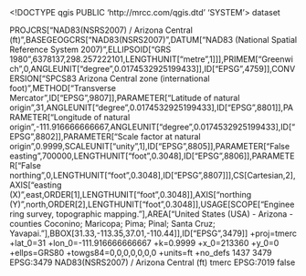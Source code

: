 <!DOCTYPE qgis PUBLIC 'http://mrcc.com/qgis.dtd' 'SYSTEM'>
<qgis version="3.42.3-Münster">
  <identifier></identifier>
  <parentidentifier></parentidentifier>
  <language></language>
  <type>dataset</type>
  <title></title>
  <abstract></abstract>
  <links/>
  <dates/>
  <fees></fees>
  <encoding></encoding>
  <crs>
    <spatialrefsys nativeFormat="Wkt">
      <wkt>PROJCRS["NAD83(NSRS2007) / Arizona Central (ft)",BASEGEOGCRS["NAD83(NSRS2007)",DATUM["NAD83 (National Spatial Reference System 2007)",ELLIPSOID["GRS 1980",6378137,298.257222101,LENGTHUNIT["metre",1]]],PRIMEM["Greenwich",0,ANGLEUNIT["degree",0.0174532925199433]],ID["EPSG",4759]],CONVERSION["SPCS83 Arizona Central zone (international foot)",METHOD["Transverse Mercator",ID["EPSG",9807]],PARAMETER["Latitude of natural origin",31,ANGLEUNIT["degree",0.0174532925199433],ID["EPSG",8801]],PARAMETER["Longitude of natural origin",-111.916666666667,ANGLEUNIT["degree",0.0174532925199433],ID["EPSG",8802]],PARAMETER["Scale factor at natural origin",0.9999,SCALEUNIT["unity",1],ID["EPSG",8805]],PARAMETER["False easting",700000,LENGTHUNIT["foot",0.3048],ID["EPSG",8806]],PARAMETER["False northing",0,LENGTHUNIT["foot",0.3048],ID["EPSG",8807]]],CS[Cartesian,2],AXIS["easting (X)",east,ORDER[1],LENGTHUNIT["foot",0.3048]],AXIS["northing (Y)",north,ORDER[2],LENGTHUNIT["foot",0.3048]],USAGE[SCOPE["Engineering survey, topographic mapping."],AREA["United States (USA) - Arizona - counties Coconino; Maricopa; Pima; Pinal; Santa Cruz; Yavapai."],BBOX[31.33,-113.35,37.01,-110.44]],ID["EPSG",3479]]</wkt>
      <proj4>+proj=tmerc +lat_0=31 +lon_0=-111.916666666667 +k=0.9999 +x_0=213360 +y_0=0 +ellps=GRS80 +towgs84=0,0,0,0,0,0,0 +units=ft +no_defs</proj4>
      <srsid>1437</srsid>
      <srid>3479</srid>
      <authid>EPSG:3479</authid>
      <description>NAD83(NSRS2007) / Arizona Central (ft)</description>
      <projectionacronym>tmerc</projectionacronym>
      <ellipsoidacronym>EPSG:7019</ellipsoidacronym>
      <geographicflag>false</geographicflag>
    </spatialrefsys>
  </crs>
  <extent/>
</qgis>
